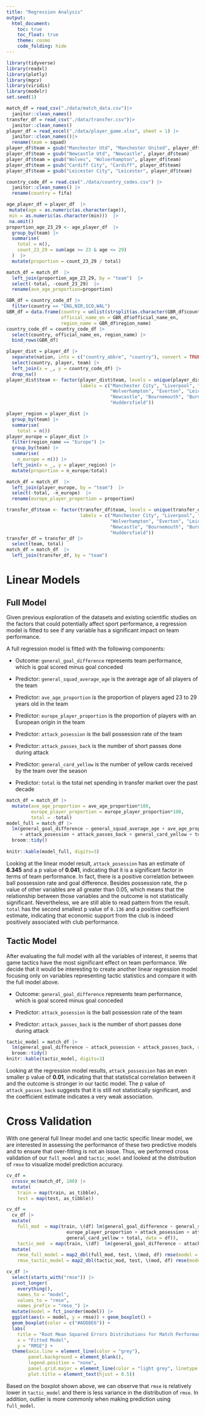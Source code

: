 ```yaml
---
title: "Regression Analysis"
output: 
  html_document:
    toc: true
    toc_float: true 
    theme: cosmo
    code_folding: hide
---
```


```r
library(tidyverse)
library(readxl)
library(plotly)
library(mgcv)
library(viridis)
library(modelr)
set.seed(1)
```

```r
match_df = read_csv("./data/match_data.csv")|> 
  janitor::clean_names()
transfer_df = read_csv("./data/transfer.csv")|> 
  janitor::clean_names() 
player_df = read_excel("./data/player_game.xlsx", sheet = 1) |> 
  janitor::clean_names()|>
  rename(team = squad)
player_df$team = gsub("Manchester Utd", "Manchester United", player_df$team)
player_df$team = gsub("Newcastle Utd", "Newcastle", player_df$team)
player_df$team = gsub("Wolves", "Wolverhampton", player_df$team)
player_df$team = gsub("Cardiff City", "Cardiff", player_df$team)
player_df$team = gsub("Leicester City", "Leicester", player_df$team)

country_code_df = read.csv("./data/country_codes.csv") |> 
  janitor::clean_names() |> 
  rename(country = fifa) 

age_player_df = player_df  |> 
 mutate(age = as.numeric(as.character(age)),
 min = as.numeric(as.character(min)))  |> 
 na.omit()
proportion_age_23_29 <- age_player_df  |> 
  group_by(team) |>                       
  summarise(
    total = n(),                           
    count_23_29 = sum(age >= 23 & age <= 29) 
  )  |> 
  mutate(proportion = count_23_29 / total)

match_df = match_df  |> 
  left_join(proportion_age_23_29, by = "team")  |> 
  select(-total, -count_23_29)  |> 
  rename(ave_age_proportion=proportion)

GBR_df = country_code_df |> 
  filter(country == "ENG,NIR,SCO,WAL") 
GBR_df = data.frame(country = unlist(strsplit(as.character(GBR_df$country), ",")),
                    official_name_en = GBR_df$official_name_en,
                    region_name = GBR_df$region_name)
country_code_df = country_code_df |> 
  select(country, official_name_en, region_name) |> 
  bind_rows(GBR_df)

player_dist = player_df |>
  separate(nation, into = c("country_abbre", "country"), convert = TRUE) |> 
  select(country, player, team) |> 
  left_join(x = _, y = country_code_df) |> 
  drop_na()
player_dist$team <- factor(player_dist$team, levels = unique(player_dist$team), 
                           labels = c("Manchester City", "Liverpool", "Chelsea", "Tottenham", "Arsenal", "Manchester United",
                                      "Wolverhampton", "Everton", "Leicester", "West Ham", "Watford", "Crystal Palace", 
                                      "Newcastle", "Bournemouth", "Burnley", "Southampton", "Brighton", "Cardiff", "Fulham", 
                                      "Huddersfield"))

player_region = player_dist |>
  group_by(team) |>                       
  summarise(
    total = n()) 
player_europe = player_dist |>
  filter(region_name == "Europe") |> 
  group_by(team) |>                       
  summarise(
    n_europe = n()) |> 
  left_join(x = _, y = player_region) |> 
  mutate(proportion = n_europe/total)

match_df = match_df  |> 
  left_join(player_europe, by = "team")  |> 
  select(-total, -n_europe)  |> 
  rename(europe_player_proportion = proportion)

transfer_df$team <- factor(transfer_df$team, levels = unique(transfer_df$team), 
                           labels = c("Manchester City", "Liverpool", "Chelsea", "Tottenham", "Arsenal", "Manchester United",
                                      "Wolverhampton", "Everton", "Leicester", "West Ham", "Watford", "Crystal Palace", 
                                      "Newcastle", "Bournemouth", "Burnley", "Southampton", "Brighton", "Cardiff", "Fulham", 
                                      "Huddersfield"))
transfer_df = transfer_df |> 
  select(team, total)
match_df = match_df  |> 
  left_join(transfer_df, by = "team") 
```

# **Linear Models**

## Full Model

Given previous exploration of the datasets and existing scientific studies on the factors that could potentially affect sport performance, a regression model is fitted to see if any variable has a significant impact on team performance. 

A full regression model is fitted with the following components:

* Outcome: `general_goal_difference` represents team performance, which is goal scored minus goal conceded  

* Predictor: `general_squad_average_age` is the average age of all players of the team  

* Predictor: `ave_age_proportion` is the proportion of players aged 23 to 29 years old in the team  

* Predictor: `europe_player_proportion` is the proportion of players with an European origin in the team  

* Predictor: `attack_posession` is the ball possession rate of the team  

* Predictor: `attack_passes_back` is the number of short passes done during attack  

* Predictor: `general_card_yellow` is the number of yellow cards received by the team over the season  

* Predictor: `total` is the total net spending in transfer market over the past decade  


```r
match_df = match_df |> 
  mutate(ave_age_proportion = ave_age_proportion*100,
         europe_player_proportion = europe_player_proportion*100,
         total = -total) 
model_full = match_df |> 
  lm(general_goal_difference ~ general_squad_average_age + ave_age_proportion + europe_player_proportion
     + attack_posession + attack_passes_back + general_card_yellow + total, data = _ ) |> 
  broom::tidy() 
  
knitr::kable(model_full, digits=3)
```

Looking at the linear model result, `attack_posession` has an estimate of **6.345** and a p value of **0.041**, indicating that it is a significant factor in terms of team performance. In fact, there is a positive correlation between ball possession rate and goal difference. Besides possession rate, the p value of other variables are all greater than 0.05, which means that the relationship between those variables and the outcome is not statistically significant. Nevertheless, we are still able to read pattern from the result. `total` has the second smallest p value of `0.136` and a positive coefficient estimate, indicating that economic support from the club is indeed positively associated with club performance. 

## Tactic Model

After evaluating the full model with all the variables of interest, it seems that game tactics have the most significant effect on team performance. We decide that it would be interesting to create another linear regression model focusing only on variables representing tactic statistics and compare it with the full model above. 

* Outcome: `general_goal_difference` represents team performance, which is goal scored minus goal conceded  

* Predictor: `attack_posession` is the ball possession rate of the team  

* Predictor: `attack_passes_back` is the number of short passes done during attack  


```r
tactic_model = match_df |> 
  lm(general_goal_difference ~ attack_posession + attack_passes_back, data = _)|> 
  broom::tidy() 
knitr::kable(tactic_model, digits=3)
```

Looking at the regression model results, `attack_possession` has an even smaller p value of **0.01**, indicating that that statistical correlation between it and the outcome is stronger in our tactic model. The p value of `attack_passes_back` suggests that it is still not statistically significant, and the coefficient estimate indicates a very weak association. 

# **Cross Validation**

With one general full linear model and one tactic specific linear model, we are interested in assessing the performance of these two predictive models and to ensure that over-fitting is not an issue. Thus, we performed cross validation of our `full_model` and `tactic_model` and looked at the distribution of `rmse` to visualize model prediction accuracy.

```r
cv_df = 
  crossv_mc(match_df, 100) |> 
  mutate(
    train = map(train, as_tibble),
    test = map(test, as_tibble))

cv_df = 
  cv_df |> 
  mutate(
    full_mod  = map(train, \(df) lm(general_goal_difference ~ general_squad_average_age + ave_age_proportion + 
                      europe_player_proportion + attack_posession + attack_passes_back + 
                      general_card_yellow + total, data = df)),
    tactic_mod  = map(train, \(df)  lm(general_goal_difference ~ attack_posession + attack_passes_back, data = df)))|> 
  mutate(
    rmse_full_model = map2_dbl(full_mod, test, \(mod, df) rmse(model = mod, data = df)),
    rmse_tactic_model = map2_dbl(tactic_mod, test, \(mod, df) rmse(model = mod, data = df)))

cv_df |> 
  select(starts_with("rmse")) |> 
  pivot_longer(
    everything(),
    names_to = "model", 
    values_to = "rmse",
    names_prefix = "rmse_") |> 
  mutate(model = fct_inorder(model)) |> 
  ggplot(aes(x = model, y = rmse)) + geom_boxplot() +
  geom_boxplot(color = c("#ADD8E6")) + 
  labs(
    title = "Root Mean Squared Errors Distributions for Match Performance", 
    x = "Fitted Model", 
    y = "RMSE") + 
  theme(axis.line = element_line(color = "grey"), 
        panel.background = element_blank(), 
        legend.position = "none", 
        panel.grid.major = element_line(color = "light grey", linetype = "dashed"),
        plot.title = element_text(hjust = 0.5))
```

Based on the boxplot shown above, we can observe that `rmse` is relatively lower in `tactic_model` and there is less variance in the distribution of `rmse`. In addition, outlier is more commonly when making prediction using `full_model`.

